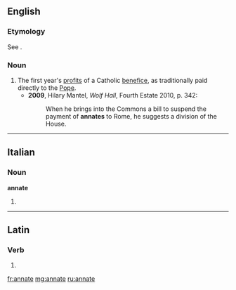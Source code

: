 ==English==

===Etymology===
See {{term|ann|lang=en}}.

===Noun===
{{en-noun}}

# The first year's [[profit]]s of a Catholic [[benefice]], as traditionally paid directly to the [[Pope]].
#* '''2009''', Hilary Mantel, ''Wolf Hall'', Fourth Estate 2010, p. 342:
#*: When he brings into the Commons a bill to suspend the payment of '''annates''' to Rome, he suggests a division of the House.

----

==Italian==

===Noun===
'''annate''' {{f}}

# {{plural of|annata|lang=it}}

----

==Latin==

===Verb===
{{la-verb-form|annāte}}

# {{conjugation of|anno|annō|2|p|pres|act|imp|lang=la}}

[[fr:annate]]
[[mg:annate]]
[[ru:annate]]